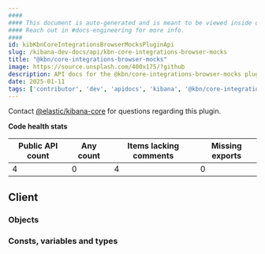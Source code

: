 ```yaml
---
####
#### This document is auto-generated and is meant to be viewed inside our experimental, new docs system.
#### Reach out in #docs-engineering for more info.
####
id: kibKbnCoreIntegrationsBrowserMocksPluginApi
slug: /kibana-dev-docs/api/kbn-core-integrations-browser-mocks
title: "@kbn/core-integrations-browser-mocks"
image: https://source.unsplash.com/400x175/?github
description: API docs for the @kbn/core-integrations-browser-mocks plugin
date: 2025-01-11
tags: ['contributor', 'dev', 'apidocs', 'kibana', '@kbn/core-integrations-browser-mocks']
---
```




Contact [@elastic/kibana-core](https://github.com/orgs/elastic/teams/kibana-core) for questions regarding this plugin.

**Code health stats**

| Public API count  | Any count | Items lacking comments | Missing exports |
|-------------------|-----------|------------------------|-----------------|
| 4 | 0 | 4 | 0 |

## Client

### Objects
<DocDefinitionList data={kbnCoreIntegrationsBrowserMocksObj.client.objects}/>

### Consts, variables and types
<DocDefinitionList data={kbnCoreIntegrationsBrowserMocksObj.client.misc}/>

